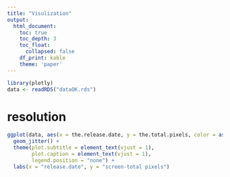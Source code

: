 ```yaml
---
title: "Visulization"
output:
  html_document:
    toc: true
    toc_depth: 3
    toc_float:
      collapsed: false
    df_print: kable
    theme: 'paper'
---
```


```r
library(plotly)
data <- readRDS("dataOK.rds")
```

# resolution

```r
ggplot(data, aes(x = the.release.date, y = the.total.pixels, color = as.factor(the.brand))) + 
  geom_jitter() + 
  theme(plot.subtitle = element_text(vjust = 1),
        plot.caption = element_text(vjust = 1), 
        legend.position = "none") +
  labs(x = "release.date", y = "screen-total pixels") 
```


